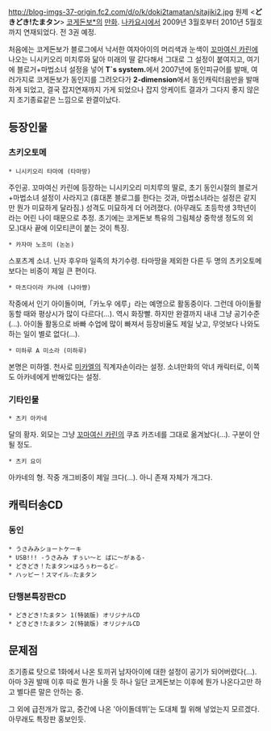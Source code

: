 http://blog-imgs-37-origin.fc2.com/d/o/k/doki2tamatan/sitajiki2.jpg
원제 <'''どきどき!たまタン'''>
[[코게돈보*]]의 [[만화]]. [[나카요시]]에서 2009년 3월호부터 2010년 5월호까지 연재되었다. 전 3권 예정.

처음에는 코게돈보가 블로그에서 낙서한 여자아이의 머리색과 눈색이 [[꼬마여신 카린]]에 나오는 니시키오리 미치루와 닮아 미래의 딸 같다해서 그대로 그 설정이 붙여지고, 여기에 블로거+마법소녀 설정을 넣어 '''T`s system.'''에서 2007년에 동인피규어를 발매, 여러가지로 코게돈보가 동인지를 그려오다가 '''2-dimension'''에서 동인캐릭터음반을 발매하게 되었고, 결국 잡지연재까지 가게 되었으나 잡지 앙케이트 결과가 그다지 좋지 않은지 조기종료같은 느낌으로 완결이났다.

== 등장인물 ==
=== 츠키오토메 ===
 * 니시키오리 타마에 (타마땅)
주인공. 꼬마여신 카린에 등장하는 니시키오리 미치루의 딸로, 초기 동인시절의 블로거+마법소녀 설정이 사라지고 (휴대폰 블로그를 한다는 것과, 마법소녀라는 설정은 같지만 뭔가 미묘하게 달라짐.) 성격도 미묘하게 더 어려졌다. (아무래도 초등학생 3학년이라는 어린 나이 때문으로 추정. 초기에는 코게돈보 특유의 그림체상 중학생 정도의 외모.)대사 끝에 이모티콘이 붙는 것이 특징.
 * 카자마 노조미 (논논)
스포츠계 소녀. 닌자 후우마 일족의 차기수령. 타마땅을 제외한 다른 두 명의 츠키오토메보다는 비중이 제일 큰 편이다.
 * 마츠다이라 카나에 (냐아쨩)
작중에서 인기 아이돌이며,「카노우 에루」라는 예명으로 활동중이다. 그런데 아이돌활동할 때와 평상시가 많이 다르다(...). 역시 화장빨. 하지만 완결까지 내내 그냥 공기수준(...). 아이돌 활동으로 바빠 수업에 많이 빠져서 등장비율도 제일 낮고, 무엇보다 나와도 하는 일이 별로 없다(...).
 * 미하루 A 미소라 (미하루)
본명은 미하엘. 천사로 [[미카엘]]의 직계자손이라는 설정. 소녀만화의 악녀 캐릭터로, 이쪽도 아카네에게 반해있다는 설정.

=== 기타인물 ===
 * 츠키 아카네
달의 황자. 외모는 그냥 [[꼬마여신 카린]]의 쿠죠 카즈네를 그대로 옮겨놨다(...). 구분이 안될 정도.
 * 츠키 요이
아카네의 형. 작중 개그비중이 제일 크다(...). 아니 존재 자체가 개그다. 

== 캐릭터송CD ==
=== 동인 ===
 * うさみみショートケーキ
 * USB!!! -うさみみ すぅい～と ばに～がぁる-
 * どきどき！たまタン×はろぅわーるど☆
 * ハッピー！スマイル☆たまタン

=== 단행본특장판CD ===
 * どきどき!たまタン 1(特装版) オリジナルCD
 * どきどき!たまタン 2(特装版) オリジナルCD

== 문제점 ==
조기종료 탓으로 1화에서 나온 토끼귀 남자아이에 대한 설정이 공기가 되어버렸다(...). 아마 3권 발매 이후 따로 뭔가 나올 듯 하나 일단 코게돈보는 이후에 뭔가 나온다고만 하고 별다른 말은 안하는 중.

그 외에 급전개가 많고, 중간에 나온 '아이돌데뷔'는 도대체 뭘 위해 넣었는지 모르겠다. 아무래도 특장판 홍보인듯.

